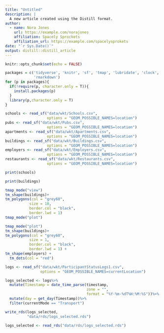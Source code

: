 ```yaml
---
title: "Untitled"
description: |
  A new article created using the Distill format.
author:
  - name: Nora Jones 
    url: https://example.com/norajones
    affiliation: Spacely Sprockets
    affiliation_url: https://example.com/spacelysprokets
date: "`r Sys.Date()`"
output: distill::distill_article
---
```


```r
knitr::opts_chunk$set(echo = FALSE)
```

```r
packages = c('tidyverse', 'knitr', 'sf', 'tmap', 'lubridate', 'clock', 'sftime',
             'rmarkdown')
for (p in packages){
  if(!require(p, character.only = T)){
    install.packages(p)
  }
  library(p,character.only = T)
}
```

```r
schools <- read_sf("data/wkt/Schools.csv", 
                   options = "GEOM_POSSIBLE_NAMES=location")
pubs <- read_sf("data/wkt/Pubs.csv", 
                   options = "GEOM_POSSIBLE_NAMES=location")
apartments <- read_sf("data/wkt/Apartments.csv", 
                   options = "GEOM_POSSIBLE_NAMES=location")
buildings <- read_sf("data/wkt/Buildings.csv", 
                   options = "GEOM_POSSIBLE_NAMES=location")
employers <- read_sf("data/wkt/Employers.csv", 
                   options = "GEOM_POSSIBLE_NAMES=location")
restaurants <- read_sf("data/wkt/Restaurants.csv", 
                   options = "GEOM_POSSIBLE_NAMES=location")
```

```r
print(schools)
```

```r
print(buildings)
```

```r
tmap_mode("view")
tm_shape(buildings)+
tm_polygons(col = "grey60",
           size = 10,
           border.col = "black",
           border.lwd = 1)
tmap_mode("plot")
```

```r
tmap_mode("plot")
tm_shape(buildings)+
tm_polygons(col = "grey60",
           size = 1,
           border.col = "black",
           border.lwd = 1) +
tm_shape(employers) +
  tm_dots(col = "red")
```

```r
logs <- read_sf("data/wkt/ParticipantStatusLogs1.csv", 
                options = "GEOM_POSSIBLE_NAMES=currentLocation")
```

```r
logs_selected <- logs%>%
  mutate(Timestamp = date_time_parse(timestamp,
                                     zone = "",
                                     format = "%Y-%m-%dT%H:%M:%S"))%>%
  mutate(day = get_day(Timestamp))%>%
  filter(currentMode == "Transport")
```

```r
write_rds(logs_selected,
          "data/rds/logs_selected.rds")
```

```r
logs_selected <- read_rds("data/rds/logs_selected.rds")
```